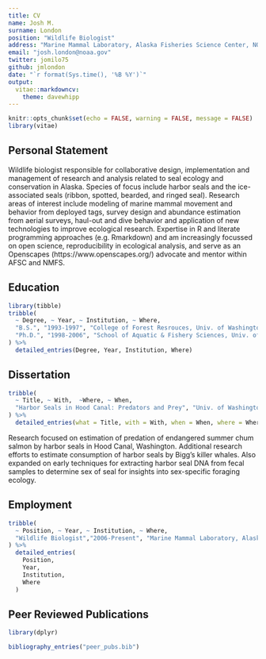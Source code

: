 ```yaml
---
title: CV
name: Josh M.
surname: London
position: "Wildlife Biologist"
address: "Marine Mammal Laboratory, Alaska Fisheries Science Center, NOAA Fisheries, Seattle, Washington, USA"
email: "josh.london@noaa.gov"
twitter: jomilo75
github: jmlondon
date: "`r format(Sys.time(), '%B %Y')`"
output: 
  vitae::markdowncv:
    theme: davewhipp
---
```


```r
knitr::opts_chunk$set(echo = FALSE, warning = FALSE, message = FALSE)
library(vitae)
```

## Personal Statement
Wildlife biologist responsible for collaborative design, implementation and
management of research and analysis related to seal ecology and conservation in
Alaska. Species of focus include harbor seals and the ice-associated seals
(ribbon, spotted, bearded, and ringed seal). Research areas of interest include
modeling of marine mammal movement and behavior from deployed tags, survey
design and abundance estimation from aerial surveys, haul-out and dive behavior
and application of new technologies to improve ecological research. Expertise in
R and literate programming approaches (e.g. Rmarkdown) and am increasingly
focussed on open science, reproducibility in ecological analysis, and serve as
an Openscapes (https://www.openscapes.org/) advocate and mentor within AFSC and
NMFS.

## Education

```r
library(tibble)
tribble(
  ~ Degree, ~ Year, ~ Institution, ~ Where,
  "B.S.", "1993-1997", "College of Forest Resrouces, Univ. of Washington", "Seattle, WA, USA",
  "Ph.D.", "1998-2006", "School of Aquatic & Fishery Sciences, Univ. of Washington", "Seattle, WA, USA"
) %>% 
  detailed_entries(Degree, Year, Institution, Where)
```

## Dissertation

```r
tribble(
  ~ Title, ~ With,  ~Where, ~ When, 
  "Harbor Seals in Hood Canal: Predators and Prey", "Univ. of Washington", "Title:", "1998-2006"
) %>% 
  detailed_entries(what = Title, with = With, when = When, where = Where)
```

Research focused on estimation of predation of endangered summer chum salmon by
harbor seals in Hood Canal, Washington. Additional research efforts to estimate
consumption of harbor seals by Bigg's killer whales. Also expanded on early
techniques for extracting harbor seal DNA from fecal samples to determine sex of
seal for insights into sex-specific foraging ecology.


## Employment

```r
tribble(
  ~ Position, ~ Year, ~ Institution, ~ Where,
  "Wildlife Biologist","2006-Present", "Marine Mammal Laboratory, Alaska Fisheries Science Center, NOAA Fisheries", "Position:"
) %>% 
  detailed_entries(
    Position,
    Year, 
    Institution,
    Where
  )
```

## Peer Reviewed Publications

```r
library(dplyr)

bibliography_entries("peer_pubs.bib") 

```

